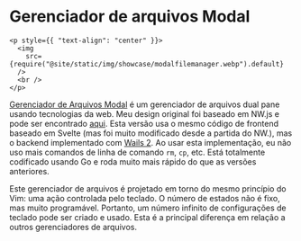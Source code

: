# Gerenciador de arquivos Modal

```mdx-code-block
<p style={{ "text-align": "center" }}>
  <img
    src={require("@site/static/img/showcase/modalfilemanager.webp").default}
  />
  <br />
</p>
```

[Gerenciador de Arquivos Modal](https://github.com/raguay/ModalFileManager) é um gerenciador de arquivos dual pane usando tecnologias da web. Meu design original foi baseado em NW.js e pode ser encontrado [aqui](https://github.com/raguay/ModalFileManager-NWjs). Esta versão usa o mesmo código de frontend baseado em Svelte (mas foi muito modificado desde a partida do NW.), mas o backend implementado com [Wails 2](https://wails.io/). Ao usar esta implementação, eu não uso mais comandos de linha de comando `rm`, `cp`, etc. Está totalmente codificado usando Go e roda muito mais rápido do que as versões anteriores.

Este gerenciador de arquivos é projetado em torno do mesmo princípio do Vim: uma ação controlada pelo teclado. O número de estados não é fixo, mas muito programável. Portanto, um número infinito de configurações de teclado pode ser criado e usado. Esta é a principal diferença em relação a outros gerenciadores de arquivos.
